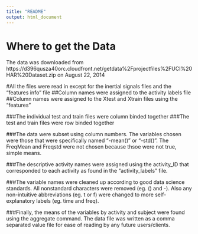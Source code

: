 ```yaml
---
title: "README"
output: html_document
---
```

Where to get the Data
======================
The data was downloaded from https://d396qusza40orc.cloudfront.net/getdata%2Fprojectfiles%2FUCI%20HAR%20Dataset.zip  on August 22, 2014

#All the files were read in except for the inertial signals files and the "features info" file
##Column names were assigned to the activity labels file
##Column names were assigned to the Xtest and Xtrain files using the "features"

###The individual test and train files were column binded together 
###The test and train files were row binded together

###The data were subset using column numbers. The variables chosen were those that were specifically named "-mean()" or "-std()". The FreqMean and Freqstd were not chosen because thsoe were not true, simple means.

###The descriptive activity names were assigned using the activity_ID that corresponded to each activity as found in the "activity_labels" file.

###The variable names were cleaned up according to good data science standards. All nonstandard characters were removed (eg. () and -). Also any non-intuitive abbreviations (eg. t or f) were changed to more self-explanatory labels (eg. time and freq).

###Finally, the means of the variables by activity and subject were found using the aggregate command. The data file was written as a comma separated value file for ease of reading by any future users/clients.
